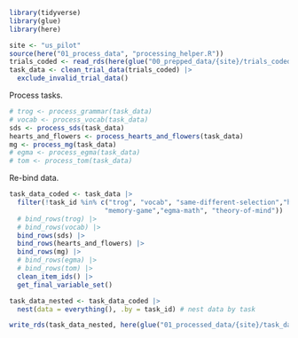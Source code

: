 ```r
library(tidyverse)
library(glue)
library(here)

site <- "us_pilot"
source(here("01_process_data", "processing_helper.R"))
trials_coded <- read_rds(here(glue("00_prepped_data/{site}/trials_coded.rds")))
task_data <- clean_trial_data(trials_coded) |>
  exclude_invalid_trial_data()
```

Process tasks. 

```r
# trog <- process_grammar(task_data)
# vocab <- process_vocab(task_data)
sds <- process_sds(task_data)
hearts_and_flowers <- process_hearts_and_flowers(task_data)
mg <- process_mg(task_data)
# egma <- process_egma(task_data)
# tom <- process_tom(task_data)
```

Re-bind data.

```r
task_data_coded <- task_data |>
  filter(!task_id %in% c("trog", "vocab", "same-different-selection","hearts-and-flowers",
                        "memory-game","egma-math", "theory-of-mind")) |>
  # bind_rows(trog) |> 
  # bind_rows(vocab) |>
  bind_rows(sds) |>
  bind_rows(hearts_and_flowers) |>
  bind_rows(mg) |>
  # bind_rows(egma) |> 
  # bind_rows(tom) |> 
  clean_item_ids() |>
  get_final_variable_set()

task_data_nested <- task_data_coded |>
  nest(data = everything(), .by = task_id) # nest data by task

write_rds(task_data_nested, here(glue("01_processed_data/{site}/task_data_nested.rds")))
```
